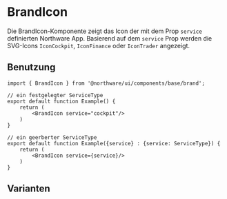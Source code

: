 
<Meta of={BrandIconStories} />

# BrandIcon

Die BrandIcon-Komponente zeigt das Icon der mit dem Prop `service` definierten Northware App. 
Basierend auf dem `service` Prop werden die SVG-Icons `IconCockpit`, `IconFinance` oder `IconTrader` angezeigt.
<ViewSource path="components/base/brand.tsx" />

<Canvas of={BrandIconStories.Cockpit} />
<Controls of={BrandIconStories.Cockpit} />

## Benutzung

```tsx
import { BrandIcon } from '@northware/ui/components/base/brand';

// ein festgelegter ServiceType
export default function Example() {
    return (
        <BrandIcon service="cockpit"/>
    )
}

// ein geerberter ServiceType
export default function Example({service} : {service: ServiceType}) {
    return (
        <BrandIcon service={service}/>
    )
}
```

## Varianten

<Stories title="" />
